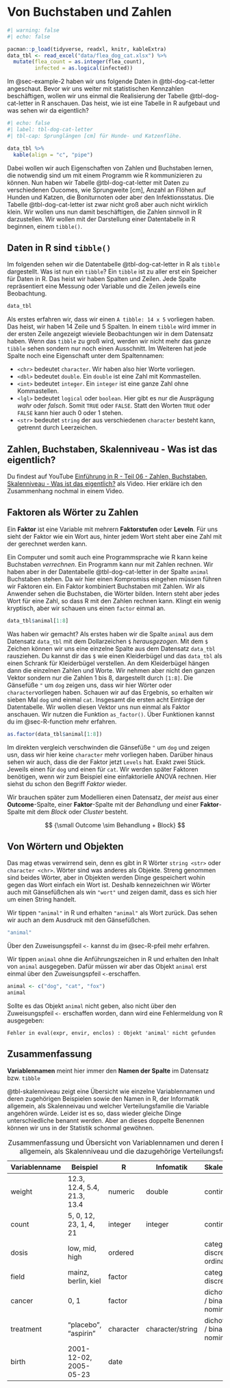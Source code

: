 # Von Buchstaben und Zahlen {#sec-letter-number}

```r
#| warning: false
#| echo: false

pacman::p_load(tidyverse, readxl, knitr, kableExtra)
data_tbl <- read_excel("data/flea_dog_cat.xlsx") %>%
  mutate(flea_count = as.integer(flea_count),
         infected = as.logical(infected))

```

Im @sec-example-2 haben wir uns folgende Daten in @tbl-dog-cat-letter angeschaut. Bevor wir uns weiter mit statistischen Kennzahlen beschäftigen, wollen wir uns einmal die Realisierung der Tabelle @tbl-dog-cat-letter in R anschauen. Das heist, wie ist eine Tabelle in R aufgebaut und was sehen wir da eigentlich?

```r
#| echo: false
#| label: tbl-dog-cat-letter
#| tbl-cap: Sprunglängen [cm] für Hunde- und Katzenflöhe.

data_tbl %>%
  kable(align = "c", "pipe")
```

Dabei wollen wir auch Eigenschaften von Zahlen und Buchstaben lernen, die notwendig sind um mit einem Programm wie R kommunizieren zu können. Nun haben wir Tabelle @tbl-dog-cat-letter mit Daten zu verschiedenen Oucomes, wie Sprungweite \[cm\], Anzahl an Flöhen auf Hunden und Katzen, die Boniturnoten oder aber den Infektionsstatus. Die Tabelle @tbl-dog-cat-letter ist zwar nicht groß aber auch nicht wirklich klein. Wir wollen uns nun damit beschäftigen, die Zahlen sinnvoll in R darzustellen. Wir wollen mit der Darstellung einer Datentabelle in R beginnen, einem `tibble()`.

## Daten in R sind `tibble()`

Im folgenden sehen wir die Datentabelle @tbl-dog-cat-letter in R als `tibble` dargestellt. Was ist nun ein `tibble`? Ein `tibble` ist zu aller erst ein Speicher für Daten in R. Das heist wir haben Spalten und Zeilen. Jede Spalte repräsentiert eine Messung oder Variable und die Zeilen jeweils eine Beobachtung.

```r
data_tbl 
```

Als erstes erfahren wir, dass wir einen `A tibble: 14 x 5` vorliegen haben. Das heist, wir haben 14 Zeile und 5 Spalten. In einem `tibble` wird immer in der ersten Zeile angezeigt wieviele Beobachtungen wir in dem Datensatz haben. Wenn das `tibble` zu groß wird, werden wir nicht mehr das ganze `tibble` sehen sondern nur noch einen Ausschnitt. Im Weiteren hat jede Spalte noch eine Eigenschaft unter dem Spaltennamen:

-   `<chr>` bedeutet `character`. Wir haben also hier Worte vorliegen.
-   `<dbl>` bedeutet `double`. Ein `double` ist eine Zahl mit Kommastellen.
-   `<int>` bedeutet `integer`. Ein `integer` ist eine ganze Zahl ohne Kommastellen.
-   `<lgl>` bedeutet `logical` oder `boolean`. Hier gibt es nur die Ausprägung *wahr* oder *falsch*. Somit `TRUE` oder `FALSE`. Statt den Worten `TRUE` oder `FALSE` kann hier auch 0 oder 1 stehen.
-   `<str>` bedeutet `string` der aus verschiedenen `character` besteht kann, getrennt durch Leerzeichen.

::: callout-tip
## Zahlen, Buchstaben, Skalenniveau - Was ist das eigentlich?

Du findest auf YouTube [Einführung in R - Teil 06 - Zahlen, Buchstaben, Skalenniveau - Was ist das eigentlich?](https://youtu.be/OnRaSmybhOQ) als Video. Hier erkläre ich den Zusammenhang nochmal in einem Video.
:::

## Faktoren als Wörter zu Zahlen

[Ein **Faktor** ist eine Variable mit mehrern **Faktorstufen** oder **Leveln**. Für uns sieht der Faktor wie ein Wort aus, hinter jedem Wort steht aber eine Zahl mit der gerechnet werden kann.]{.aside}

Ein Computer und somit auch eine Programmsprache wie R kann keine Buchstaben *verrechnen*. Ein Programm kann nur mit Zahlen rechnen. Wir haben aber in der Datentabelle @tbl-dog-cat-letter in der Spalte `animal` Buchstaben stehen. Da wir hier einen Kompromiss eingehen müssen führen wir Faktoren ein. Ein Faktor kombiniert Buchstaben mit Zahlen. Wir als Anwender sehen die Buchstaben, die Wörter bilden. Intern steht aber jedes Wort für eine Zahl, so dass R mit den Zahlen rechnen kann. Klingt ein wenig kryptisch, aber wir schauen uns einen `factor` einmal an.

```r
data_tbl$animal[1:8]
```

Was haben wir gemacht? Als erstes haben wir die Spalte `animal` aus dem Datensatz `data_tbl` mit dem Dollarzeichen `$` *herausgezogen*. Mit dem `$` Zeichen können wir uns eine einzelne Spalte aus dem Datensatz `data_tbl` rausziehen. Du kannst dir das `$` wie einen Kleiderbügel und das `data_tbl` als einen Schrank für Kleiderbügel verstellen. An dem Kleiderbügel hängen dann die einzelnen Zahlen und Worte. Wir nehmen aber nicht den ganzen Vektor sondern nur die Zahlen 1 bis 8, dargestellt durch `[1:8]`. Die Gänsefüße `"` um `dog` zeigen uns, dass wir hier Wörter oder `character`vorliegen haben. Schauen wir auf das Ergebnis, so erhalten wir sieben Mal `dog` und einmal `cat`. Insgesamt die ersten acht Einträge der Datentabelle. Wir wollen diesen Vektor uns nun einmal als Faktor anschauen. Wir nutzen die Funktion `as_factor()`. [Über Funktionen kannst du im @sec-R-function mehr erfahren.]{.aside}

```r
as.factor(data_tbl$animal[1:8])
```

Im direkten vergleich verschwinden die Gänsefüße `"` um `dog` und zeigen usn, dass wir hier keine `character` mehr vorliegen haben. Darüber hinaus sehen wir auch, dass die der Faktor jetzt `Levels` hat. Exakt zwei Stück. Jeweils einen für `dog` und einen für `cat`. Wir werden später Faktoren benötigen, wenn wir zum Beispiel eine einfaktorielle ANOVA rechnen. Hier siehst du schon den Begriff *Faktor* wieder.

::: column-margin
Wir brauchen später zum Modellieren einen Datensatz, der *meist* aus einer **Outcome**-Spalte, einer **Faktor**-Spalte mit der *Behandlung* und einer **Faktor**-Spalte mit dem *Block* oder *Cluster* besteht.

$$
{\small Outcome \sim Behandlung + Block}
$$
:::

## Von Wörtern und Objekten

Das mag etwas verwirrend sein, denn es gibt in R Wörter `string <str>` oder `character <chr>`. Wörter sind was anderes als Objekte. Streng genommen sind beides Wörter, aber in Objekten werden Dinge gespeichert wohin gegen das Wort einfach ein Wort ist. Deshalb kennezeichnen wir Wörter auch mit Gänsefüßchen als win `"wort"` und zeigen damit, dass es sich hier um einen String handelt.

Wir tippen `"animal"` in R und erhalten `"animal"` als Wort zurück. Das sehen wir auch an dem Ausdruck mit den Gänsefüßchen.

```r
"animal"
```

[Über den Zuweisungspfeil `<-` kannst du im @sec-R-pfeil mehr erfahren.]{.aside}

Wir tippen `animal` ohne die Anführungszeichen in R und erhalten den Inhalt von `animal` ausgegeben. Dafür müssen wir aber das Objekt `animal` erst einmal über den Zuweisungspfeil `<-`erschaffen.

```r
animal <- c("dog", "cat", "fox")
animal
```

Sollte es das Objekt `animal` nicht geben, also nicht über den Zuweisungspfeil `<-` erschaffen worden, dann wird eine Fehlermeldung von R ausgegeben:

`Fehler in eval(expr, envir, enclos) : Objekt 'animal' nicht gefunden`

## Zusammenfassung

[**Variablennamen** meint hier immer den **Namen der Spalte** im Datensatz bzw. `tibble`]{.aside}

@tbl-skalenniveau zeigt eine Übersicht wie einzelne Variablennamen und deren zugehörigen Beispielen sowie den Namen in R, der Informatik allgemein, als Skalenneivau und welcher Verteilungsfamilie die Variable angehören würde. Leider ist es so, dass wieder gleiche Dinge unterschiedliche benannt werden. Aber an dieses doppelte Benennen können wir uns in der Statistik schonmal gewöhnen.

::: column-page
| Variablenname | Beispiel                    | R         | Infomatik        | Skalenniveau                     | Verteilungsfamilie |
|---------------|-----------------------------|-----------|------------------|----------------------------------|--------------------|
| weight        | 12.3, 12.4, 5.4, 21.3, 13.4 | numeric   | double           | continuous                       | Gaussian           |
| count         | 5, 0, 12, 23, 1, 4, 21      | integer   | integer          | continuous                       | Poisson            |
| dosis         | low, mid, high              | ordered   |                  | categorical / discrete / ordinal | Ordinal            |
| field         | mainz, berlin, kiel         | factor    |                  | categorical / discrete           | Multinomial        |
| cancer        | 0, 1                        | factor    |                  | dichotomous / binary / nominal   | Binomial           |
| treatment     | "placebo", "aspirin"        | character | character/string | dichotomous / binary / nominal   | Binomial           |
| birth         | 2001-12-02, 2005-05-23      | date      |                  |                                  |                    |

: Zusammenfassung und Übersicht von Variablennamen und deren Bennung in R, in der Informatik allgemein, als Skalenniveau und die dazugehörige Verteilungsfamilie. {#tbl-skalenniveau}
:::
